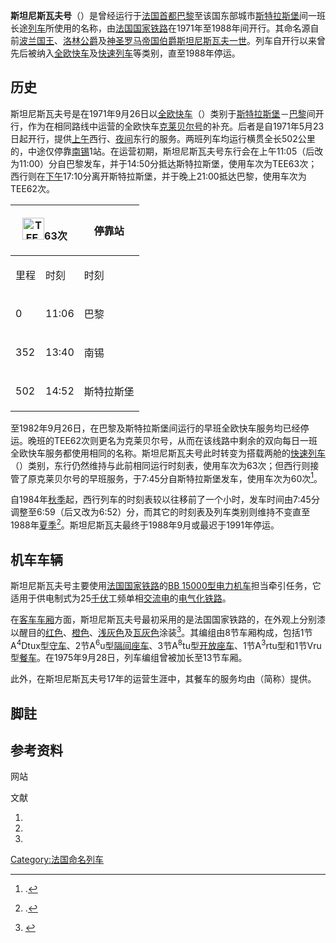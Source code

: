 {{Infobox rail service
| box_width       = 
| name            = 斯坦尼斯瓦夫号
| logo            = 
| logo_width      = 
| image           = SNCF BB 15025 Paris Est (1).jpg
| image_width     = 
| caption         = BB 15000型电力机车<!--placeholder image, taken in 2010-->
| type            = [[全欧快车|全欧快车]]（1971–1982）<br>[[快速列车|快速列车]]（1982–1988）
| status          = 停运
| locale          = {{FRA}}
| predecessor     = 
| first           = {{start date|1971|09|26|df=y}}
| last            = 约1988年<!--{{end date|****|**|**|df=y}}-->
| successor       = 
| operator        = 
| formeroperator  = [[法国国家铁路|法国国家铁路]]
| ridership       = 
| start           = [[巴黎东站|巴黎东站]]
| stops           = 1
| end             = [[斯特拉斯堡车站|斯特拉斯堡车站]]
| distance        = {{convert|502|km|abbr=on}}
| journeytime     = 
| frequency       = 每日一班 
| trainnumber     = TEE62/63次（1971–1982）<br>60/63次（1982–1988）
| line_used       = {{link-fr|巴黎-斯特拉斯堡铁路|Ligne de Paris-Est à Strasbourg-Ville}}
| class           = 
| access          = 
| seating         = 
| catering        = 
| observation     = 
| entertainment   = 
| baggage         = 
| otherfacilities = 
| stock           = 
| gauge           = {{railgauge|sg}}
| el              = 25[[伏特|千伏]]50[[赫兹|赫兹]][[交流电|交流电]]
| speed           = 
| owners          = 
| routenumber     = 
| map             = <!--[[File:***|250px]]
| map_state       = show-->
}}

'''斯坦尼斯瓦夫号'''（{{lang-fr|'''''Stanislas'''''}}）是曾经运行于[[法国|法国]][[首都|首都]][[巴黎|巴黎]]至该国东部城市[[斯特拉斯堡|斯特拉斯堡]]间一班长途[[列车|列车]]所使用的名称，由[[法国国家铁路|法国国家铁路]]在1971年至1988年间开行。其命名源自前[[波兰君主列表|波兰国王]]、[[洛林公爵|洛林公爵]]及[[神圣罗马帝国|神圣罗马帝国]][[伯爵|伯爵]][[斯坦尼斯瓦夫一世|斯坦尼斯瓦夫一世]]。列车自开行以来曾先后被纳入[[全欧快车|全欧快车]]及[[快速列车|快速列车]]等类别，直至1988年停运。

==历史==
斯坦尼斯瓦夫号是在1971年9月26日以[[全欧快车|全欧快车]]（{{lang|en|TEE}}）类别于[[斯特拉斯堡|斯特拉斯堡]]－[[巴黎|巴黎]]间开行，作为在相同路线中运营的全欧快车[[克莱贝尔号|克莱贝尔号]]的补充。后者是自1971年5月23日起开行，提供[[上午|上午]]西行、[[晚上|夜间]]东行的服务。两班列车均运行横贯全长502公里的{{link-fr|巴黎-斯特拉斯堡铁路|Ligne de Paris-Est à Strasbourg-Ville}}，中途仅停靠[[南锡|南锡]]1站。在运营初期，斯坦尼斯瓦夫号东行会在上午11:05（后改为11:00）分自巴黎发车，并于14:50分抵达斯特拉斯堡，使用车次为TEE63次；西行则在[[下午|下午]]17:10分离开斯特拉斯堡，并于晚上21:00抵达巴黎，使用车次为TEE62次。

{| class="wikitable"
! colspan="2"|[[File:TEE.png|35px]]63次
! rowspan="2"|停靠站
! colspan="2"|[[File:TEE.png|35px]]62次
|-
!里程!!时刻!!时刻!!里程
|-
|0||11:06||{{flagicon|FRA}} 巴黎||21:06||502
|-
|352||13:40||{{flagicon|FRA}} 南锡||18:28||150
|-
|502||14:52||{{flagicon|FRA}} 斯特拉斯堡||17:14||0
|}

至1982年9月26日，在巴黎及斯特拉斯堡间运行的早班全欧快车服务均已经停运。晚班的TEE62次则更名为克莱贝尔号，从而在该线路中剩余的双向每日一班全欧快车服务都使用相同的名称。斯坦尼斯瓦夫号此时转变为搭载两舱{{link-de|车厢等级|Wagenklasse}}的[[快速列车|快速列车]]（{{lang|fr|Rapide}}）类别，东行仍然维持与此前相同运行时刻表，使用车次为63次；但西行则接管了原克莱贝尔号的早班服务，于7:45分自斯特拉斯堡发车，使用车次为60次<ref group="註">{{harvnb|Cook|1983|pp=161-162}}.</ref>。

自1984年[[秋季|秋季]]起，西行列车的时刻表较以往移前了一个小时，发车时间由7:45分调整至6:59（后又改为6:52）分，而其它的时刻表及列车类别则维持不变直至1988年[[夏季|夏季]]<ref group="註">{{harvnb|Cook|1988|pp=168-169}}.</ref>。斯坦尼斯瓦夫最终于1988年9月或最迟于1991年停运。

==机车车辆==
斯坦尼斯瓦夫号主要使用[[法国国家铁路|法国国家铁路]]的[[BB_15000型电力机车|BB 15000型电力机车]]担当牵引任务，它适用于供电制式为25[[伏特|千伏]]工频单相[[交流电|交流电]]的[[电气化铁路|电气化铁路]]。

在[[火车车厢|客车车厢]]方面，斯坦尼斯瓦夫号最初采用的是法国国家铁路的{{link-fr|大型舒适型车厢|Voiture Grand Confort}}，在外观上分别漆以醒目的[[红色|红色]]、[[橙色|橙色]]、[[浅灰色|浅灰色]]及[[瓦灰色|瓦灰色]]涂装<ref>{{fr}}{{cite web|url=http://www.citedutrain.com/en/collections/passenger-buffet-car-3rtu-grand-confort |title=Passenger Buffet Car–A3RTU“GrandConfort” |publisher=Cité du Train |accessdate=2013-10-24 |deadurl=yes |archiveurl=https://web.archive.org/web/20130921054630/http://www.citedutrain.com/en/collections/passenger-buffet-car-3rtu-grand-confort |archivedate=2013-09-21 }}</ref>。其编组由8节车厢构成，包括1节A<sup>4</sup>Dtux型[[守车|守车]]、2节A<sup>6</sup>u型[[隔间座车|隔间座车]]、3节A<sup>8</sup>tu型[[开放座车|开放座车]]、1节A<sup>3</sup>rtu型{{link-fr|酒吧车|Voiture-bar}}和1节Vru型[[餐车|餐车]]。在1975年9月28日，列车编组曾被加长至13节车厢。

此外，在斯坦尼斯瓦夫号17年的运营生涯中，其餐车的服务均由{{link-en|国际卧铺车公司|Compagnie Internationale des Wagons-Lits}}（简称{{lang|fr|CIWL}}）提供。

==脚註==
{{refbegin|2}}
{{NoteFoot}}
{{refend}}


==参考资料==
;网站
{{reflist}}

;文献
{{refbegin}}
# {{en}}{{citation | first= Thomas |last=Cook | title= ''Thomas Cook Continental Timetable (May 29–June 30, 1983 edition)'' | publisher= Thomas Cook Group | location= Peterborough | year= 1983|ISSN=0952-620X}}
# {{en}}{{citation | first= Thomas |last=Cook | title= ''Thomas Cook European Timetable (April 1988 edition)'' | publisher= Thomas Cook Group | location= Peterborough | year= 1988|ISSN=0952-620X}}
# {{fr}}{{citation | first= Maurice |last=Mertens|first2=Jean-Pierre |last2=Malaspina | title= ''La Légende des Trans Europ Express'' | publisher= LR Presse | location= Vannes | year= 2007 | ISBN= 978-29-036514-5-9 | id= TEEFR}}
{{refend}}

{{全欧快车列车|state = expanded}}

{{DEFAULTSORT:Stanislas}}
[[Category:法国命名列车|Category:法国命名列车]]